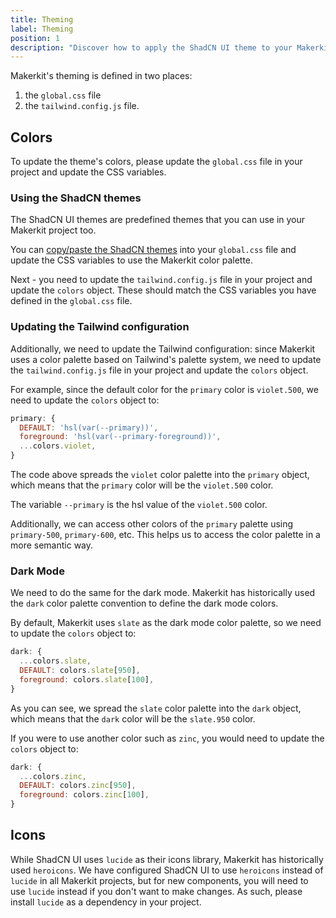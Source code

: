 ```yaml
---
title: Theming
label: Theming
position: 1
description: "Discover how to apply the ShadCN UI theme to your Makerkit project."
---
```


Makerkit's theming is defined in two places:
1. the `global.css` file
2. the `tailwind.config.js` file.

## Colors

To update the theme's colors, please update the `global.css` file in your project and update the CSS variables.

### Using the ShadCN themes

The ShadCN UI themes are predefined themes that you can use in your Makerkit project too.

You can [copy/paste the ShadCN themes](https://ui.shadcn.com/themes) into your `global.css` file and update the CSS variables to use the Makerkit color palette.

Next - you need to update the `tailwind.config.js` file in your project and update the `colors` object. These should match the CSS variables you have defined in the `global.css` file.

### Updating the Tailwind configuration

Additionally, we need to update the Tailwind configuration: since Makerkit uses a color palette based on Tailwind's palette system, we need to update the `tailwind.config.js` file in your project and update the `colors` object.

For example, since the default color for the `primary` color is `violet.500`, we need to update the `colors` object to:

```js
primary: {
  DEFAULT: 'hsl(var(--primary))',
  foreground: 'hsl(var(--primary-foreground))',
  ...colors.violet,
}
```

The code above spreads the `violet` color palette into the `primary` object, which means that the `primary` color will be the `violet.500` color.

The variable `--primary` is the hsl value of the `violet.500` color.

Additionally, we can access other colors of the `primary` palette using `primary-500`, `primary-600`, etc. This helps us to access the color palette in a more semantic way.

### Dark Mode

We need to do the same for the dark mode. Makerkit has historically used the `dark` color palette convention to define the dark mode colors.

By default, Makerkit uses `slate` as the dark mode color palette, so we need to update the `colors` object to:

```js
dark: {
  ...colors.slate,
  DEFAULT: colors.slate[950],
  foreground: colors.slate[100],
}
```

As you can see, we spread the `slate` color palette into the `dark` object, which means that the `dark` color will be the `slate.950` color.

If you were to use another color such as `zinc`, you would need to update the `colors` object to:

```js
dark: {
  ...colors.zinc,
  DEFAULT: colors.zinc[950],
  foreground: colors.zinc[100],
}
```

## Icons

While ShadCN UI uses `lucide` as their icons library, Makerkit has historically used `heroicons`. We have configured ShadCN UI to use `heroicons` instead of `lucide` in all Makerkit projects, but for new components, you will need to use `lucide` instead if you don't want to make changes. As such, please install `lucide` as a dependency in your project.